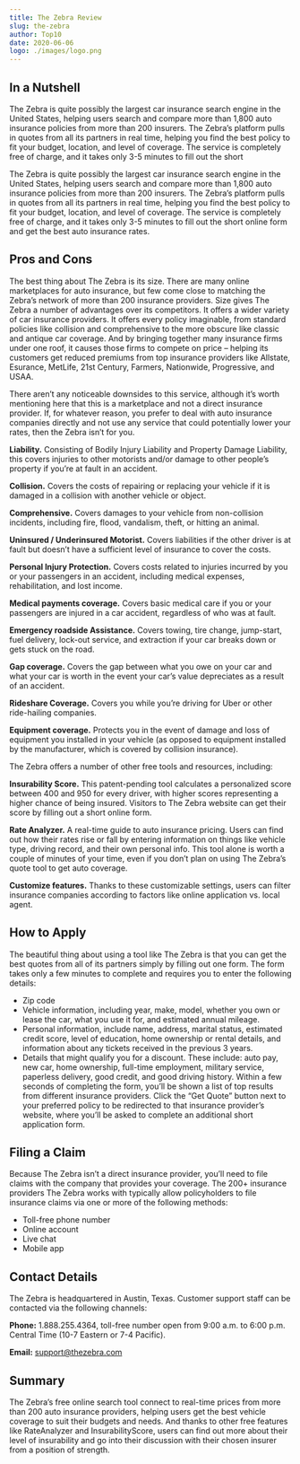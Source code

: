 ```yaml
---
title: The Zebra Review
slug: the-zebra
author: Top10
date: 2020-06-06
logo: ./images/logo.png
---
```


## In a Nutshell

The Zebra is quite possibly the largest car insurance search engine in the United States, helping users search and compare more than 1,800 auto insurance policies from more than 200 insurers. The Zebra’s platform pulls in quotes from all its partners in real time, helping you find the best policy to fit your budget, location, and level of coverage. The service is completely free of charge, and it takes only 3-5 minutes to fill out the short

The Zebra is quite possibly the largest car insurance search engine in the United States, helping users search and compare more than 1,800 auto insurance policies from more than 200 insurers. The Zebra’s platform pulls in quotes from all its partners in real time, helping you find the best policy to fit your budget, location, and level of coverage. The service is completely free of charge, and it takes only 3-5 minutes to fill out the short online form and get the best auto insurance rates.

## Pros and Cons

The best thing about The Zebra is its size. There are many online marketplaces for auto insurance, but few come close to matching the Zebra’s network of more than 200 insurance providers. Size gives The Zebra a number of advantages over its competitors. It offers a wider variety of car insurance providers. It offers every policy imaginable, from standard policies like collision and comprehensive to the more obscure like classic and antique car coverage. And by bringing together many insurance firms under one roof, it causes those firms to compete on price – helping its customers get reduced premiums from top insurance providers like Allstate, Esurance, MetLife, 21st Century, Farmers, Nationwide, Progressive, and USAA.

There aren’t any noticeable downsides to this service, although it’s worth mentioning here that this is a marketplace and not a direct insurance provider. If, for whatever reason, you prefer to deal with auto insurance companies directly and not use any service that could potentially lower your rates, then the Zebra isn’t for you.

**Liability.** Consisting of Bodily Injury Liability and Property Damage Liability, this covers injuries to other motorists and/or damage to other people’s property if you’re at fault in an accident.

**Collision.** Covers the costs of repairing or replacing your vehicle if it is damaged in a collision with another vehicle or object.

**Comprehensive.** Covers damages to your vehicle from non-collision incidents, including fire, flood, vandalism, theft, or hitting an animal.

**Uninsured / Underinsured Motorist.** Covers liabilities if the other driver is at fault but doesn’t have a sufficient level of insurance to cover the costs.

**Personal Injury Protection.** Covers costs related to injuries incurred by you or your passengers in an accident, including medical expenses, rehabilitation, and lost income.

**Medical payments coverage.** Covers basic medical care if you or your passengers are injured in a car accident, regardless of who was at fault.

**Emergency roadside Assistance.** Covers towing, tire change, jump-start, fuel delivery, lock-out service, and extraction if your car breaks down or gets stuck on the road.

**Gap coverage.** Covers the gap between what you owe on your car and what your car is worth in the event your car’s value depreciates as a result of an accident.

**Rideshare Coverage.** Covers you while you’re driving for Uber or other ride-hailing companies.

**Equipment coverage.** Protects you in the event of damage and loss of equipment you installed in your vehicle (as opposed to equipment installed by the manufacturer, which is covered by collision insurance).

The Zebra offers a number of other free tools and resources, including:

**Insurability Score.** This patent-pending tool calculates a personalized score between 400 and 950 for every driver, with higher scores representing a higher chance of being insured. Visitors to The Zebra website can get their score by filling out a short online form.

**Rate Analyzer.** A real-time guide to auto insurance pricing. Users can find out how their rates rise or fall by entering information on things like vehicle type, driving record, and their own personal info. This tool alone is worth a couple of minutes of your time, even if you don’t plan on using The Zebra’s quote tool to get auto coverage.

**Customize features.** Thanks to these customizable settings, users can filter insurance companies according to factors like online application vs. local agent.

## How to Apply

The beautiful thing about using a tool like The Zebra is that you can get the best quotes from all of its partners simply by filling out one form. The form takes only a few minutes to complete and requires you to enter the following details:

- Zip code
- Vehicle information, including year, make, model, whether you own or lease the car, what you use it for, and estimated annual mileage.
- Personal information, include name, address, marital status, estimated credit score, level of education, home ownership or rental details, and information about any tickets received in the previous 3 years.
- Details that might qualify you for a discount. These include: auto pay, new car, home ownership, full-time employment, military service, paperless delivery, good credit, and good driving history.
  Within a few seconds of completing the form, you’ll be shown a list of top results from different insurance providers. Click the “Get Quote” button next to your preferred policy to be redirected to that insurance provider’s website, where you’ll be asked to complete an additional short application form.

## Filing a Claim

Because The Zebra isn’t a direct insurance provider, you’ll need to file claims with the company that provides your coverage. The 200+ insurance providers The Zebra works with typically allow policyholders to file insurance claims via one or more of the following methods:

- Toll-free phone number
- Online account
- Live chat
- Mobile app

## Contact Details

The Zebra is headquartered in Austin, Texas. Customer support staff can be contacted via the following channels:

**Phone:** 1.888.255.4364, toll-free number open from 9:00 a.m. to 6:00 p.m. Central Time (10-7 Eastern or 7-4 Pacific).

**Email:** support@thezebra.com

## Summary

The Zebra’s free online search tool connect to real-time prices from more than 200 auto insurance providers, helping users get the best vehicle coverage to suit their budgets and needs. And thanks to other free features like RateAnalyzer and InsurabilityScore, users can find out more about their level of insurability and go into their discussion with their chosen insurer from a position of strength.
